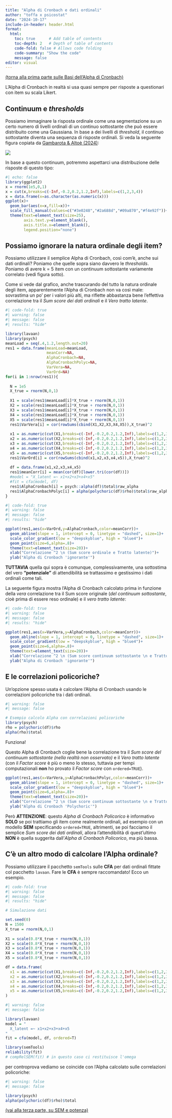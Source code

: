```yaml
---
title: "Alpha di Cronbach e dati ordinali"
author: "toffa x psicostat"
date: "2024-10-17"
include-in-header: header.html
format: 
  html:
    toc: true      # Add table of contents
    toc-depth: 2   # Depth of table of contents
    code-fold: false # Allows code folding
    code-summary: "Show the code"
    message: false
editor: visual
---
```


<a href="alphaBase.html" target="_blank">(torna alla prima parte sulle Basi dell'Alpha di Cronbach)</a>

L'Alpha di Cronbach in realtà si usa quasi sempre per risposte a questionari con item su scala Likert.

## Continuum e *thresholds*

Possiamo immaginare la risposta ordinale come una segmentazione su un certo numero di livelli ordinali di un continuo sottostante che può essere distribuito come una Gaussiana. In base a dei livelli di *threshold*, il continuo sottostante diventa una sequenza di risposte ordinali. Si veda la seguente figura copiata da <a href="https://onlinelibrary.wiley.com/doi/full/10.1002/ijop.13243" target="_blank">Gambarota & Altoè (2024)</a>:

![](Figure/ordinalGaussian.png)

In base a questo continuum, potremmo aspettarci una distribuzione delle risposte di questo tipo:

```r
#| echo: false
library(ggplot2)
x = rnorm(1e5,0,1)
x = cut(x,breaks=c(-Inf,-0.2,0.2,1.2,Inf),labels=c(1,2,3,4))
x = data.frame(x=as.character(as.numeric(x)))
ggplot(x)+
  geom_bar(aes(x=x,fill=x))+
  scale_fill_manual(values=c("#3e0248","#2a688d","#09a870","#f4e92f"))+
  theme(text=element_text(size=25),
        axis.text.y=element_blank(),
        axis.title.x=element_blank(),
        legend.position="none")
```

## Possiamo ignorare la natura ordinale degli item?

Possiamo utilizzare il semplice Alpha di Cronbach, così com'è, anche sui dati ordinali? Poniamo che quelle sopra siano davvero le *thresholds*. Poniamo di avere k = 5 item con un continuum sottostante variamente correlato (vedi figura sotto).

Come si vede dal grafico, anche trascurando del tutto la natura ordinale degli item, apparentemente l'Alpha di Cronbach non va così male: sovrastima un po' per i valori più alti, ma riflette abbastanza bene l'effettiva correlazione tra il *Sum score dei dati ordinali* e il *Vero tratto latente*.

```r
#| code-fold: true
#| warning: false
#| message: false
#| results: "hide"

library(lavaan)
library(psych)
meanLoad = seq(.4,1.2,length.out=20)
res1 = data.frame(meanLoad=meanLoad,
                  meanCorr=NA,
                  AlphaCronbach=NA,
                  AlphaCronbachPolyc=NA,
                  VarVera=NA,
                  VarOrd=NA)
for(i in 1:nrow(res1)){
  
  N = 1e5
  X_true = rnorm(N,0,1)
  
  X1 = scale(res1$meanLoad[i]*X_true + rnorm(N,0,1))
  X2 = scale(res1$meanLoad[i]*X_true + rnorm(N,0,1))
  X3 = scale(res1$meanLoad[i]*X_true + rnorm(N,0,1))
  X4 = scale(res1$meanLoad[i]*X_true + rnorm(N,0,1))
  X5 = scale(res1$meanLoad[i]*X_true + rnorm(N,0,1))
  res1$VarVera[i] = cor(rowSums(cbind(X1,X2,X3,X4,X5)),X_true)^2
  
  x1 = as.numeric(cut(X1,breaks=c(-Inf,-0.2,0.2,1.2,Inf),labels=c(1,2,3,4)))
  x2 = as.numeric(cut(X2,breaks=c(-Inf,-0.2,0.2,1.2,Inf),labels=c(1,2,3,4)))
  x3 = as.numeric(cut(X3,breaks=c(-Inf,-0.2,0.2,1.2,Inf),labels=c(1,2,3,4)))
  x4 = as.numeric(cut(X4,breaks=c(-Inf,-0.2,0.2,1.2,Inf),labels=c(1,2,3,4)))
  x5 = as.numeric(cut(X5,breaks=c(-Inf,-0.2,0.2,1.2,Inf),labels=c(1,2,3,4)))
  res1$VarOrd[i] = cor(rowSums(cbind(x1,x2,x3,x4,x5)),X_true)^2
  
  df = data.frame(x1,x2,x3,x4,x5)
  res1$meanCorr[i] = mean(cor(df)[lower.tri(cor(df))])
  #model = "X_latent =~ x1+x2+x3+x4+x5"
  #fit = cfa(model, df)
  res1$AlphaCronbach[i] = psych::alpha(df)$total$raw_alpha
  res1$AlphaCronbachPolyc[i] = alpha(polychoric(df)$rho)$total$raw_alpha
}
```

```r
#| code-fold: true
#| warning: false
#| message: false
#| results: "hide"

ggplot(res1,aes(x=VarOrd,y=AlphaCronbach,color=meanCorr))+
  geom_abline(slope = 1, intercept = 0, linetype = "dashed", size=1)+
  scale_color_gradient(low = "deepskyblue", high = "blue4")+
  geom_point(size=6,alpha=.8)+
  theme(text=element_text(size=20))+
  xlab("Correlazione ^2 \n (Sum score ordinale e Tratto latente)")+
  ylab("Alpha di Cronbach 'ignorante'")
```

**TUTTAVIA** quella qui sopra è comunque, complessivamente, una sottostima del vero **"potenziale"** di attendibilità se trattassimo e gestissimo i dati ordinali come tali. 

La seguente figura mostra l'Alpha di Cronbach calcolato prima in funzione della *vera* correlazione tra il Sum score originale (*del continuum sottostante*, cioè prima di essere reso ordinale) e il *vero tratto latente*:

```r
#| code-fold: true
#| warning: false
#| message: false
#| results: "hide"

ggplot(res1,aes(x=VarVera,y=AlphaCronbach,color=meanCorr))+
  geom_abline(slope = 1, intercept = 0, linetype = "dashed", size=1)+
  scale_color_gradient(low = "deepskyblue", high = "blue4")+
  geom_point(size=6,alpha=.8)+
  theme(text=element_text(size=20))+
  xlab("Correlazione ^2 \n (Sum score continuum sottostante \n e Tratto latente)")+
  ylab("Alpha di Cronbach 'ignorante'")
```


## E le correlazioni policoriche?

Un'opzione spesso usata è calcolare l'Alpha di Cronbach usando le correlazioni policoriche tra i dati ordinali.

```r
#| warning: false
#| message: false

# Esempio calcolo Alpha con correlazioni policoriche
library(psych)
rho = polychoric(df)$rho
alpha(rho)$total
```

Funziona!

Questo Alpha di Cronbach coglie bene la correlazione tra il *Sum score del continuum sottostante (nella realtà non osservato)* e il *Vero tratto latente* (con il *Factor score* è più o meno lo stesso, tuttavia per tempi computazionali **non** ho provato il *Factor score* con `ordered=TRUE`).

```r
ggplot(res1,aes(x=VarVera,y=AlphaCronbachPolyc,color=meanCorr))+
  geom_abline(slope = 1, intercept = 0, linetype = "dashed", size=1)+
  scale_color_gradient(low = "deepskyblue", high = "blue4")+
  geom_point(size=6,alpha=.8)+
  theme(text=element_text(size=20))+
  xlab("Correlazione ^2 \n (Sum score continuum sottostante \n e Tratto latente)")+
  ylab("Alpha di Cronbach 'Polychoric'")
```

Però **ATTENZIONE**: questo *Alpha di Cronbach Policorico* è informativo **SOLO** se poi trattiamo gli item come realmente ordinali, ad esempio con un modello **SEM** specificando `ordered=TRUE`, altrimenti, se poi facciamo il semplice *Sum score dei dati ordinali*, allora l'attendibilità di quest'ultimo **NON** è quella suggerita dall'*Alpha di Cronbach Policorico*, ma più bassa.

## C'è un altro modo di calcolare l'Alpha ordinale?

Possiamo utilizzare il pacchetto `semTools` sulle **CFA** per dati ordinali fittate col pacchetto `lavaan`. Fare le **CFA** è sempre raccomandato! Ecco un esempio.

```r
#| code-fold: true
#| warning: false
#| message: false
#| results: "hide"

# Simulazione dati

set.seed(0)
N = 1500
X_true = rnorm(N,0,1)
  
X1 = scale(0.8*X_true + rnorm(N,0,1))
X2 = scale(0.8*X_true + rnorm(N,0,1))
X3 = scale(0.8*X_true + rnorm(N,0,1))
X4 = scale(0.8*X_true + rnorm(N,0,1))
X5 = scale(0.8*X_true + rnorm(N,0,1))

df = data.frame(
  x1 = as.numeric(cut(X1,breaks=c(-Inf,-0.2,0.2,1.2,Inf),labels=c(1,2,3,4))),
  x2 = as.numeric(cut(X2,breaks=c(-Inf,-0.2,0.2,1.2,Inf),labels=c(1,2,3,4))),
  x3 = as.numeric(cut(X3,breaks=c(-Inf,-0.2,0.2,1.2,Inf),labels=c(1,2,3,4))),
  x4 = as.numeric(cut(X4,breaks=c(-Inf,-0.2,0.2,1.2,Inf),labels=c(1,2,3,4))),
  x5 = as.numeric(cut(X5,breaks=c(-Inf,-0.2,0.2,1.2,Inf),labels=c(1,2,3,4)))
)
```

```r
#| warning: false
#| message: false

library(lavaan)
model = " 
  X_latent =~ x1+x2+x3+x4+x5
"
fit = cfa(model, df, ordered=T)

library(semTools)
reliability(fit)
# compRelSEM(fit) # in questo caso ci restituisce l'omega
```

per controprova vediamo se coincide con l'Alpha calcolato sulle correlazioni policoriche: 

```r
#| warning: false
#| message: false

library(psych)
alpha(polychoric(df)$rho)$total
```

<a href="alphaPowerSEM.html" target="_blank">(vai alla terza parte, su SEM e potenza)</a>
